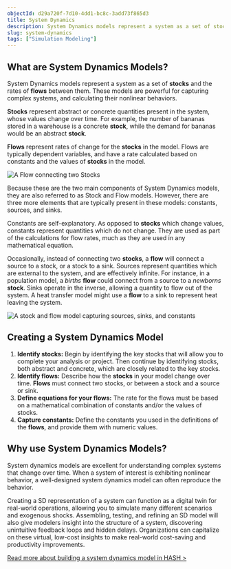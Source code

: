 ```yaml
---
objectId: d29a720f-7d10-4dd1-bc8c-3add73f865d3
title: System Dynamics
description: System Dynamics models represent a system as a set of stocks and the rates of flows between them.
slug: system-dynamics
tags: ["Simulation Modeling"]
---
```


## What are System Dynamics Models?

System Dynamics models represent a system as a set of **stocks** and the rates of **flows** between them. These models are powerful for capturing complex systems, and calculating their nonlinear behaviors.

**Stocks** represent abstract or concrete quantities present in the system, whose values change over time. For example, the number of bananas stored in a warehouse is a concrete **stock**, while the demand for bananas would be an abstract **stock**.

**Flows** represent rates of change for the **stocks** in the model. Flows are typically dependent variables, and have a rate calculated based on constants and the values of **stocks** in the model.

![A Flow connecting two Stocks](https://cdn-us1.hash.ai/site/simple_stock_flow.png)

Because these are the two main components of System Dynamics models, they are also referred to as Stock and Flow models. However, there are three more elements that are typically present in these models: constants, sources, and sinks.

Constants are self-explanatory. As opposed to **stocks** which change values, constants represent quantities which do not change. They are used as part of the calculations for flow rates, much as they are used in any mathematical equation.

Occasionally, instead of connecting two **stocks**, a **flow** will connect a source to a stock, or a stock to a sink. Sources represent quantities which are external to the system, and are effectively infinite. For instance, in a population model, a _births_ **flow** could connect from a source to a _newborns_ **stock**. Sinks operate in the inverse, allowing a quantity to flow out of the system. A heat transfer model might use a **flow** to a sink to represent heat leaving the system.

![A stock and flow model capturing sources, sinks, and constants](https://cdn-us1.hash.ai/site/stock_flow.png)

## Creating a System Dynamics Model

1.  **Identify stocks:** Begin by identifying the key stocks that will allow you to complete your analysis or project. Then continue by identifying stocks, both abstract and concrete, which are closely related to the key stocks.
2.  **Identify flows:** Describe how the **stocks** in your model change over time. **Flows** must connect two stocks, or between a stock and a source or sink.
3.  **Define equations for your flows:** The rate for the flows must be based on a mathematical combination of constants and/or the values of stocks.
4.  **Capture constants:** Define the constants you used in the definitions of the **flows**, and provide them with numeric values.

## Why use System Dynamics Models?

System dynamics models are excellent for understanding complex systems that change over time. When a system of interest is exhibiting nonlinear behavior, a well-designed system dynamics model can often reproduce the behavior.

Creating a SD representation of a system can function as a digital twin for real-world operations, allowing you to simulate many different scenarios and exogenous shocks. Assembling, testing, and refining an SD model will also give modelers insight into the structure of a system, discovering unintuitive feedback loops and hidden delays. Organizations can capitalize on these virtual, low-cost insights to make real-world cost-saving and productivity improvements.

[Read more about building a system dynamics model in HASH >](https://hash.ai/blog/modeling-with-system-dynamics)
